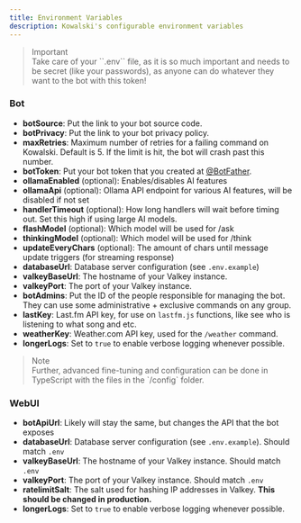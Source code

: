 ```yaml
---
title: Environment Variables
description: Kowalski's configurable environment variables
---
```


<blockquote><div className="flex flex-row items-center gap-0.5 text-red-500"><TbAlertCircle /> Important</div> Take care of your ``.env`` file, as it is so much important and needs to be secret (like your passwords), as anyone can do whatever they want to the bot with this token!</blockquote>

### Bot

- **botSource**: Put the link to your bot source code.
- **botPrivacy**: Put the link to your bot privacy policy.
- **maxRetries**: Maximum number of retries for a failing command on Kowalski. Default is 5. If the limit is hit, the bot will crash past this number.
- **botToken**: Put your bot token that you created at [@BotFather](https://t.me/botfather).
- **ollamaEnabled** (optional): Enables/disables AI features
- **ollamaApi** (optional): Ollama API endpoint for various AI features, will be disabled if not set
- **handlerTimeout** (optional): How long handlers will wait before timing out. Set this high if using large AI models.
- **flashModel** (optional): Which model will be used for /ask
- **thinkingModel** (optional): Which model will be used for /think
- **updateEveryChars** (optional): The amount of chars until message update triggers (for streaming response)
- **databaseUrl**: Database server configuration (see `.env.example`)
- **valkeyBaseUrl**: The hostname of your Valkey instance.
- **valkeyPort**: The port of your Valkey instance.
- **botAdmins**: Put the ID of the people responsible for managing the bot. They can use some administrative + exclusive commands on any group.
- **lastKey**: Last.fm API key, for use on `lastfm.js` functions, like see who is listening to what song and etc.
- **weatherKey**: Weather.com API key, used for the `/weather` command.
- **longerLogs**: Set to `true` to enable verbose logging whenever possible.

<blockquote><div className="flex flex-row items-center gap-0.5 text-blue-400"><TbAlertCircle /> Note</div> Further, advanced fine-tuning and configuration can be done in TypeScript with the files in the `/config` folder.</blockquote>

### WebUI

- **botApiUrl**: Likely will stay the same, but changes the API that the bot exposes
- **databaseUrl**: Database server configuration (see `.env.example`). Should match `.env`
- **valkeyBaseUrl**: The hostname of your Valkey instance. Should match `.env`
- **valkeyPort**: The port of your Valkey instance. Should match `.env`
- **ratelimitSalt**: The salt used for hashing IP addresses in Valkey. **This should be changed in production.**
- **longerLogs**: Set to `true` to enable verbose logging whenever possible.